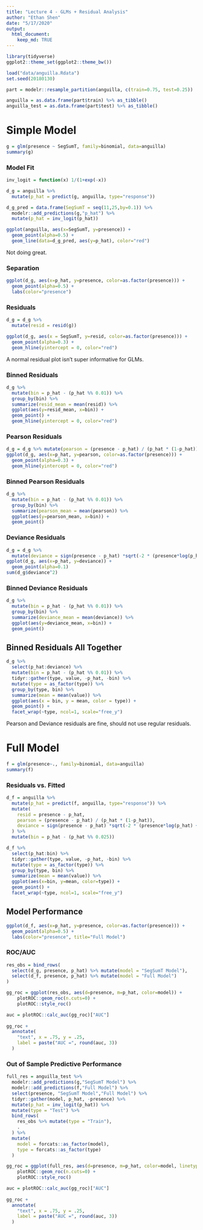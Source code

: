 ```yaml
---
title: "Lecture 4 - GLMs + Residual Analysis"
author: "Ethan Shen"
date: "5/17/2020"
output: 
  html_document:
    keep_md: TRUE
---
```


```r
library(tidyverse)
ggplot2::theme_set(ggplot2::theme_bw())
```

```r
load("data/anguilla.Rdata")
set.seed(20180130)

part = modelr::resample_partition(anguilla, c(train=0.75, test=0.25))

anguilla = as.data.frame(part$train) %>% as_tibble()
anguilla_test = as.data.frame(part$test) %>% as_tibble()
```

# Simple Model 

```r
g = glm(presence ~ SegSumT, family=binomial, data=anguilla)
summary(g)
```

### Model Fit 

```r
inv_logit = function(x) 1/(1+exp(-x))

d_g = anguilla %>%
  mutate(p_hat = predict(g, anguilla, type="response"))

d_g_pred = data.frame(SegSumT = seq(11,25,by=0.1)) %>% 
  modelr::add_predictions(g,"p_hat") %>%
  mutate(p_hat = inv_logit(p_hat))
```

```r
ggplot(anguilla, aes(x=SegSumT, y=presence)) +
  geom_point(alpha=0.5) +
  geom_line(data=d_g_pred, aes(y=p_hat), color="red")
```

Not doing great. 

### Separation

```r
ggplot(d_g, aes(x=p_hat, y=presence, color=as.factor(presence))) +
  geom_point(alpha=0.5) +
  labs(color="presence")
```

### Residuals 

```r
d_g = d_g %>%
  mutate(resid = resid(g))

ggplot(d_g, aes(x = SegSumT, y=resid, color=as.factor(presence))) + 
  geom_point(alpha=0.3) + 
  geom_hline(yintercept = 0, color="red")
```

A normal residual plot isn't super informative for GLMs. 

### Binned Residuals 

```r
d_g %>%
  mutate(bin = p_hat - (p_hat %% 0.01)) %>%
  group_by(bin) %>%
  summarize(resid_mean = mean(resid)) %>%
  ggplot(aes(y=resid_mean, x=bin)) +
  geom_point() + 
  geom_hline(yintercept = 0, color="red")
```

### Pearson Residuals 

```r
d_g = d_g %>% mutate(pearson = (presence - p_hat) / (p_hat * (1-p_hat)))
ggplot(d_g, aes(x=p_hat, y=pearson, color=as.factor(presence))) + 
  geom_point(alpha=0.3) + 
  geom_hline(yintercept = 0, color="red")
```

### Binned Pearson Residuals 

```r
d_g %>%
  mutate(bin = p_hat - (p_hat %% 0.01)) %>%
  group_by(bin) %>%
  summarize(pearson_mean = mean(pearson)) %>%
  ggplot(aes(y=pearson_mean, x=bin)) +
  geom_point()
```

### Deviance Residuals 

```r
d_g = d_g %>%
  mutate(deviance = sign(presence - p_hat) *sqrt(-2 * (presence*log(p_hat) + (1-presence)*log(1 - p_hat) )))
ggplot(d_g, aes(x=p_hat, y=deviance)) +
  geom_point(alpha=0.1) 
sum(d_g$deviance^2)
```

### Binned Deviance Residuals

```r
d_g %>%
  mutate(bin = p_hat - (p_hat %% 0.01)) %>%
  group_by(bin) %>%
  summarize(deviance_mean = mean(deviance)) %>%
  ggplot(aes(y=deviance_mean, x=bin)) +
  geom_point()
```

## Binned Residuals All Together

```r
d_g %>%
  select(p_hat:deviance) %>%
  mutate(bin = p_hat - (p_hat %% 0.01)) %>%
  tidyr::gather(type, value, -p_hat, -bin) %>%
  mutate(type = as_factor(type)) %>%
  group_by(type, bin) %>%
  summarize(mean = mean(value)) %>%
  ggplot(aes(x = bin, y = mean, color = type)) + 
  geom_point() + 
  facet_wrap(~type, ncol=1, scale="free_y")
```

Pearson and Deviance residuals are fine, should not use regular residuals. 

# Full Model 

```r
f = glm(presence~., family=binomial, data=anguilla)
summary(f)
```

### Residuals vs. Fitted 

```r
d_f = anguilla %>%
  mutate(p_hat = predict(f, anguilla, type="response")) %>%
  mutate(
    resid = presence - p_hat,
    pearson = (presence - p_hat) / (p_hat * (1-p_hat)),
    deviance = sign(presence - p_hat) *sqrt(-2 * (presence*log(p_hat) + (1-presence)*log(1 - p_hat) ))
  ) %>%
  mutate(bin = p_hat - (p_hat %% 0.025))

d_f %>%
  select(p_hat:bin) %>%
  tidyr::gather(type, value, -p_hat, -bin) %>%
  mutate(type = as_factor(type)) %>%
  group_by(type, bin) %>%
  summarize(mean = mean(value)) %>%
  ggplot(aes(x=bin, y=mean, color=type)) +
  geom_point() +
  facet_wrap(~type, ncol=1, scale="free_y")
```

## Model Performance

```r
ggplot(d_f, aes(x=p_hat, y=presence, color=as.factor(presence))) +
  geom_point(alpha=0.5) +
  labs(color="presence", title="Full Model")
```

### ROC/AUC

```r
res_obs = bind_rows(
  select(d_g, presence, p_hat) %>% mutate(model = "SegSumT Model"),
  select(d_f, presence, p_hat) %>% mutate(model = "Full Model")
)

gg_roc = ggplot(res_obs, aes(d=presence, m=p_hat, color=model)) +
    plotROC::geom_roc(n.cuts=0) +
    plotROC::style_roc()

auc = plotROC::calc_auc(gg_roc)["AUC"]
   
gg_roc +  
  annotate(
    "text", x = .75, y = .25, 
    label = paste("AUC =", round(auc, 3))
  )
```

### Out of Sample Predictive Performance

```r
full_res = anguilla_test %>% 
  modelr::add_predictions(g,"SegSumT Model") %>%
  modelr::add_predictions(f,"Full Model") %>%
  select(presence, "SegSumT Model","Full Model") %>%
  tidyr::gather(model, p_hat, -presence) %>%
  mutate(p_hat = inv_logit(p_hat)) %>%
  mutate(type = "Test") %>%
  bind_rows(
    res_obs %>% mutate(type = "Train"),
    .
  ) %>%
  mutate(
    model = forcats::as_factor(model),
    type = forcats::as_factor(type)
  )

gg_roc = ggplot(full_res, aes(d=presence, m=p_hat, color=model, linetype=type)) +
    plotROC::geom_roc(n.cuts=0) +
    plotROC::style_roc()

auc = plotROC::calc_auc(gg_roc)["AUC"]
   
gg_roc +  
  annotate(
    "text", x = .75, y = .25, 
    label = paste("AUC =", round(auc, 3))
  )
```






